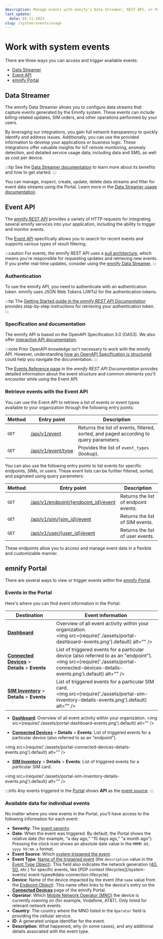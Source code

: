 ```yaml
---
description: Manage events with emnify's Data Streamer, REST API, or Portal
last_update:
  date: 01-11-2023
slug: /system-events/usage
---
```


# Work with system events

There are three ways you can access and trigger available events:

- [Data Streamer](#data-streamer)
- [Event API](#event-api)
- [emnify Portal](#emnify-portal)

## Data Streamer

The emnify Data Streamer allows you to configure data streams that capture events generated by the Emnify system. These events can include billing-related updates, SIM orders, and other operations performed by your users.

By leveraging our integrations, you gain full network transparency to quickly identify and address issues. Additionally, you can use the provided information to develop your applications or business logic.
These integrations offer valuable insights for IoT remote monitoring, anomaly detection, and detailed service usage data, including data and SMS, as well as cost per device.

:::tip
See the [Data Streamer documentation](/multicloud-data-streamer) to learn more about its benefits and how to get started.
:::

You can manage, inspect, create, update, delete data streams and filter for event data streams using the Portal. 
Learn more in the [Data Streamer usage documentation](/multicloud-data-streamer/usage#data-streamer-in-the-portal).

## Event API

The [emnify REST API](/rest) provides a variety of HTTP requests for integrating several emnify services into your application, including the ability to trigger and monitor events.

The [Event API](#retrieve-events-with-the-event-api) specifically allows you to search for recent events and supports various types of result filtering.

:::caution
For events, the emnify REST API uses a [pull architecture](https://dev.to/anubhavitis/push-vs-pull-api-architecture-1djo), which means you're responsible for requesting updates and retrieving new events.
If you prefer real-time updates, consider using the [emnify Data Streamer](#data-streamer).
:::

### Authentication

To use the emnify API, you need to authenticate with an authentication token.
emnify uses JSON Web Tokens (JWTs) for the authentication tokens.

:::tip
The [Getting Started guide in the _emnify REST API Documentation_](https://cdn.emnify.net/api/doc/getting-started.html) provides step-by-step instructions for retrieving your authentication token.
:::

### Specification and documentation

The emnify API is based on the OpenAPI Specification 3.0 (OAS3).
We also offer [interactive API documentation](https://cdn.emnify.net/api/doc/swagger.html).

:::note
Prior OpenAPI knowledge isn't necessary to work with the emnify API.
However, understanding [how an OpenAPI Specification is structured](https://oai.github.io/Documentation/specification.html) could help you navigate the documentation.
:::

The [Events Reference page](https://cdn.emnify.net/api/doc/event.html) in the _emnify REST API Documentation_ provides detailed information about the event structure and common elements you'll encounter while using the Event API.

### Retrieve events with the Event API

You can use the Event API to retrieve a list of events or event types available to your organization through the following entry points:

| Method   | Entry point     | Description   |
| -------- | --------------- | ------------- |
| `GET`    | [/api/v1/event](https://cdn.emnify.net/api/doc/swagger.html#/Events/GetEvents)  | Returns the list of events, filtered, sorted, and paged according to query parameters. |
| `GET`    | [/api/v1/event/type](https://cdn.emnify.net/api/doc/swagger.html#/Events/EventTypeGet)  | Provides the list of `event_types` (lookup). |

You can also use the following entry points to list events for specific endpoints, SIMs, or users.
These event lists can be further filtered, sorted, and paginated using query parameters:

| Method   | Entry point     | Description   |
| -------- | --------------- | ------------- |
| `GET`    | [/api/v1/endpoint/\{endpoint_id\}/event](https://cdn.emnify.net/api/doc/swagger.html#/Endpoint/EndpointEventsByID)  | Returns the list of endpoint events. |
| `GET`    | [/api/v1/sim/\{sim_id\}/event](https://cdn.emnify.net/api/doc/swagger.html#/SIM/SimEventPagePerPageSortBySimIdAndQGet)  | Returns the list of SIM events. |
| `GET`    | [/api/v1/user/\{user_id\}/event](https://cdn.emnify.net/api/doc/swagger.html#/User%20Management/UserEventPagePerPageSortByUserIdAndQGet)  | Returns the list of user events. |

These endpoints allow you to access and manage event data in a flexible and customizable manner.

## emnify Portal

There are several ways to view or trigger events within the [emnify Portal](https://portal.emnify.com/).

### Events in the Portal

Here's where you can find event information in the Portal:

|  Destination  |   Event information  |
| --- | --- |
| [**Dashboard**](https://portal.emnify.com/) | Overview of all event activity within your organization. <br/> <img src={require('./assets/portal-dashboard-events.png').default} alt="" /> |
| [**Connected Devices**](https://portal.emnify.com/connected-devices)&nbsp;<span aria-label="and then">></span> **Details**&nbsp;<span aria-label="and then">></span> **Events** | List of triggered events for a particular device (also referred to as an "endpoint"). <br/> <img src={require('./assets/portal-connected-devices-details-events.png').default} alt="" /> |
| [**SIM Inventory**](https://portal.emnify.com/sim-inventory)&nbsp;<span aria-label="and then">></span> **Details**&nbsp;<span aria-label="and then">></span> **Events** | List of triggered events for a particular SIM card. <br/> <img src={require('./assets/portal-sim-inventory-details-events.png').default} alt="" /> |

- [**Dashboard**](https://portal.emnify.com/): Overview of all event activity within your organization.
<img
  src={require('./assets/portal-dashboard-events.png').default}
  alt=""
/>

- [**Connected Devices**](https://portal.emnify.com/connected-devices)&nbsp;<span aria-label="and then">></span> **Details**&nbsp;<span aria-label="and then">></span> **Events**: List of triggered events for a particular device (also referred to as an "endpoint").

<img
  src={require('./assets/portal-connected-devices-details-events.png').default}
  alt=""
/>

- [**SIM Inventory**](https://portal.emnify.com/sim-inventory)&nbsp;<span aria-label="and then">></span> **Details**&nbsp;<span aria-label="and then">></span> **Events**: List of triggered events for a particular SIM card.

<img
  src={require('./assets/portal-sim-inventory-details-events.png').default}
  alt=""
/>

:::info
Any events triggered in the [Portal](https://portal.emnify.com/) shows **API** as the [event source](/system-events#event-source).
:::

### Available data for individual events

No matter where you view events in the Portal, you'll have access to the following information for each event:

- **Severity**: The [event severity](/system-events#event-severity).
- **Date**: When the event was triggered. By default, the Portal shows the relative date (for example, "a day ago," "15 days ago," "a month ago").
Pressing the clock icon shows an absolute date value in the `MMMM dd, yyyy hh:mm a` format.
- **Event Source**: Which [system triggered the event](/system-events#event-source).
- **Event Type**: [Name of the triggered event](/system-events/event-types) (the `description` value in the [Event Type Object](https://cdn.emnify.net/api/doc/event.html#event-type-object)).
This field also indicates the network generation ([4G](https://www.emnify.com/iot-glossary/4g), [5G](https://www.emnify.com/iot-glossary/5g), etc.) for specific events, like [PDP context lifecycles](/system-events/  event-types#data-connection-lifecycle).
- **Device**: Name of the device impacted by the event (the `name` value from the [Endpoint Object](https://cdn.emnify.net/api/doc/event.html#endpoint-object)).
This name often links to the device's entry on the [**Connected Devices**](https://portal.emnify.com/connected-devices) page of the emnify Portal.
- **Operator**: Which [Mobile Network Operator (MNO)](https://www.emnify.com/iot-glossary/mno) the device is currently roaming on (for example, Vodafone, AT&T).
Only listed for relevant network events.
- **Country**: The country where the MNO listed in the `Operator` field is providing the cellular service.
- **ID**: A generated unique identifier for the event.
- **Description**: What happened, why (in some cases), and any additional details associated with the event type.
